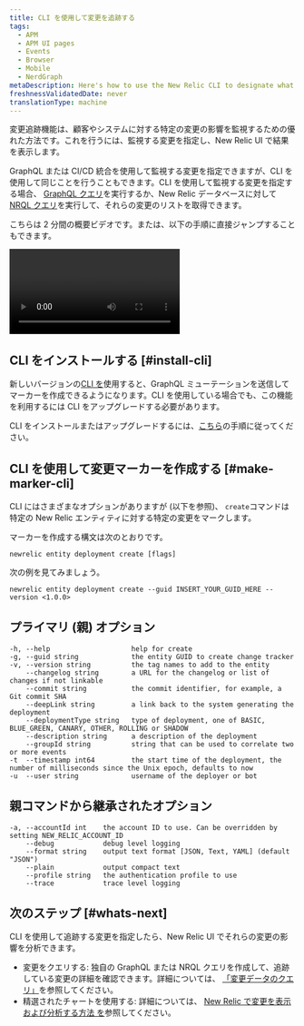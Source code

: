 ```yaml
---
title: CLI を使用して変更を追跡する
tags:
  - APM
  - APM UI pages
  - Events
  - Browser
  - Mobile
  - NerdGraph
metaDescription: Here's how to use the New Relic CLI to designate what you want to capture with change tracking.
freshnessValidatedDate: never
translationType: machine
---
```


変更追跡機能は、顧客やシステムに対する特定の変更の影響を監視するための優れた方法です。これを行うには、監視する変更を指定し、New Relic UI で結果を表示します。

GraphQL または CI/CD 統合を使用して監視する変更を指定できますが、CLI を使用して同じことを行うこともできます。CLI を使用して監視する変更を指定する場合、 [GraphQL クエリ](#list-with-graphql)を実行するか、New Relic データベースに対して[NRQL クエリ](/docs/change-tracking/change-tracking-graphql#key-signals)を実行して、それらの変更のリストを取得できます。

こちらは 2 分間の概要ビデオです。または、以下の手順に直接ジャンプすることもできます。

<Video
  type="youtube"
  id="S0WuLnjCzes"
/>

## CLI をインストールする [#install-cli]

新しいバージョンの[CLI を](/docs/new-relic-solutions/tutorials/new-relic-cli)使用すると、GraphQL ミューテーションを送信してマーカーを作成できるようになります。CLI を使用している場合でも、この機能を利用するには CLI をアップグレードする必要があります。

CLI をインストールまたはアップグレードするには、[こちら](https://github.com/newrelic/newrelic-cli#installation--upgrades)の手順に従ってください。

## CLI を使用して変更マーカーを作成する [#make-marker-cli]

CLI にはさまざまなオプションがありますが (以下を参照)、 `create`コマンドは特定の New Relic エンティティに対する特定の変更をマークします。

マーカーを作成する構文は次のとおりです。

```
newrelic entity deployment create [flags]
```

次の例を見てみましょう。

```
newrelic entity deployment create --guid INSERT_YOUR_GUID_HERE --version <1.0.0>
```

## プライマリ (親) オプション

```
-h, --help                    help for create
-g, --guid string             the entity GUID to create change tracker
-v, --version string          the tag names to add to the entity
    --changelog string        a URL for the changelog or list of changes if not linkable
    --commit string           the commit identifier, for example, a Git commit SHA
    --deepLink string         a link back to the system generating the deployment
    --deploymentType string   type of deployment, one of BASIC, BLUE_GREEN, CANARY, OTHER, ROLLING or SHADOW
    --description string      a description of the deployment
    --groupId string          string that can be used to correlate two or more events
-t  --timestamp int64         the start time of the deployment, the number of milliseconds since the Unix epoch, defaults to now
-u  --user string             username of the deployer or bot
```

## 親コマンドから継承されたオプション

```
-a, --accountId int    the account ID to use. Can be overridden by setting NEW_RELIC_ACCOUNT_ID
    --debug            debug level logging
    --format string    output text format [JSON, Text, YAML] (default "JSON")
    --plain            output compact text
    --profile string   the authentication profile to use
    --trace            trace level logging
```

## 次のステップ [#whats-next]

CLI を使用して追跡する変更を指定したら、New Relic UI でそれらの変更の影響を分析できます。

* 変更をクエリする: 独自の GraphQL または NRQL クエリを作成して、追跡している変更の詳細を確認できます。詳細については、 [「変更データのクエリ」](/docs/change-tracking/change-tracking-view-analyze/#query-deployments)を参照してください。
* 精選されたチャートを使用する: 詳細については、 [New Relic で変更を表示および分析する方法 を](/docs/change-tracking/change-tracking-view-analyze)参照してください。